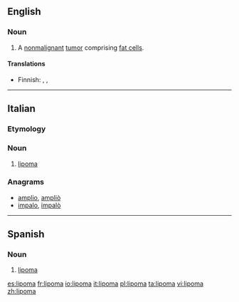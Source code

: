 ==English==
{{wikipedia}}

===Noun===
{{en-noun}}

# {{pathology}} A [[nonmalignant]] [[tumor]] comprising [[fat cell]]s.

====Translations====
{{trans-top|benign tumor}}
* Finnish: {{t|fi|rasvakudoskasvain}}, {{t-|fi|lipoma}}, {{t+|fi|lipooma}}
{{trans-mid}}
{{trans-bottom}}

----

==Italian==

===Etymology===
{{confix|lipo|oma|lang=it}}

{{wikipedia|lang=it}}
===Noun===
{{it-noun|lipom|m|a|i}}

# {{context|oncology|lang=it}} [[#English|lipoma]]

===Anagrams===
* [[amplio#Italian|amplio]], [[ampliò#Italian|ampliò]]
* [[impalo#Italian|impalo]], [[impalò#Italian|impalò]]

----

==Spanish==
{{wikipedia|lang=es}}
===Noun===
{{es-noun-m}}

# {{oncology|lang=es}} [[#English|lipoma]]

[[es:lipoma]]
[[fr:lipoma]]
[[io:lipoma]]
[[it:lipoma]]
[[pl:lipoma]]
[[ta:lipoma]]
[[vi:lipoma]]
[[zh:lipoma]]